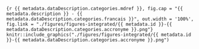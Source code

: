 <!-- #### {{ metadata.title }} - {{ metadata.dataDescription.categories.francais }} {-} -->


<!-- -------------------------------------------------- -->

```{r {{ metadata.dataDescription.categories.mdref }}, fig.cap = "{{ metadata.description }} - {{ metadata.dataDescription.categories.francais }}", out.width = '100%', fig.link = "./figures/figures-integrated/{{ metadata.id }}-{{ metadata.dataDescription.categories.accronyme }}.png"}
knitr::include_graphics("./figures/figures-integrated/{{ metadata.id }}-{{ metadata.dataDescription.categories.accronyme }}.png")
```

<br>
